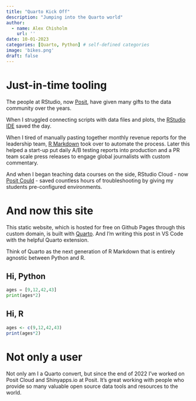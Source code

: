 ```yaml
---
title: "Quarto Kick Off"
description: "Jumping into the Quarto world"
author:
  - name: Alex Chisholm
    url: ''
date: 10-01-2023
categories: [Quarto, Python] # self-defined categories
image: 'bikes.png'
draft: false 
---
```


# Just-in-time tooling 

The people at RStudio, now [Posit](https://posit.co/), have given many gifts to the data community over the years.

When I struggled connecting scripts with data files and plots, the [RStudio IDE](https://posit.co/products/open-source/rstudio/) saved the day.

When I tired of manually pasting together monthly revenue reports for the leadership team, [R Markdown](https://rmarkdown.rstudio.com/) took over to automate the process. Later this helped a start-up put daily A/B testing reports into production and a PR team scale press releases to engage global journalists with custom commentary.

And when I began teaching data courses on the side, RStudio Cloud - now [Posit Could](https://posit.cloud/) - saved countless hours of troubleshooting by giving my students pre-configured environments.

# And now this site

This static website, which is hosted for free on Github Pages through this custom domain, is built with [Quarto](https://quarto.org/). And I'm writing this post in VS Code with the helpful Quarto extension.

Think of Quarto as the next generation of R Markdown that is entirely agnostic between Python and R.

## Hi, Python

```python
ages = [9,12,42,43]
print(ages*2)
```

## Hi, R
```r
ages <- c(9,12,42,43)
print(ages*2)
```

# Not only a user

Not only am I a Quarto convert, but since the end of 2022 I've worked on Posit Cloud and Shinyapps.io at Posit. It's great working with people who provide so many valuable open source data tools and resources to the world.